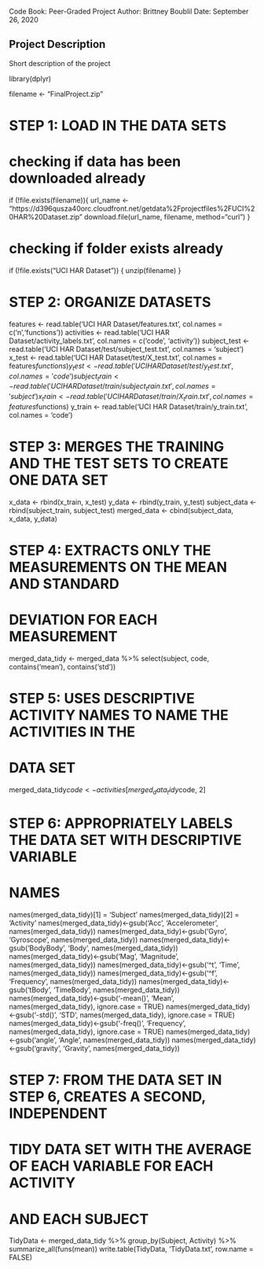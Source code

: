 Code Book: Peer-Graded Project
Author: Brittney Boublil
Date: September 26, 2020

## Project Description
Short description of the project


library(dplyr)

filename <- "FinalProject.zip"

# STEP 1: LOAD IN THE DATA SETS

# checking if data has been downloaded already
if (!file.exists(filename)){
  url_name <- "https://d396qusza40orc.cloudfront.net/getdata%2Fprojectfiles%2FUCI%20HAR%20Dataset.zip"
  download.file(url_name, filename, method="curl")
}  

# checking if folder exists already
if (!file.exists("UCI HAR Dataset")) { 
  unzip(filename) 
}

# STEP 2: ORGANIZE DATASETS
features <- read.table('UCI HAR Dataset/features.txt', 
                       col.names = c('n','functions'))
activities <- read.table('UCI HAR Dataset/activity_labels.txt', 
                         col.names = c('code', 'activity'))
subject_test <- read.table('UCI HAR Dataset/test/subject_test.txt',
                           col.names = 'subject')
x_test <- read.table('UCI HAR Dataset/test/X_test.txt',
                     col.names = features$functions)
y_test <- read.table('UCI HAR Dataset/test/y_test.txt',
                     col.names = 'code')
subject_train <- read.table('UCI HAR Dataset/train/subject_train.txt',
                            col.names = 'subject')
x_train <- read.table('UCI HAR Dataset/train/X_train.txt',
                      col.names = features$functions)
y_train <- read.table('UCI HAR Dataset/train/y_train.txt',
                      col.names = 'code')

# STEP 3: MERGES THE TRAINING AND THE TEST SETS TO CREATE ONE DATA SET
x_data <- rbind(x_train, x_test)
y_data <- rbind(y_train, y_test)
subject_data <- rbind(subject_train, subject_test)
merged_data <- cbind(subject_data, x_data, y_data)

# STEP 4: EXTRACTS ONLY THE MEASUREMENTS ON THE MEAN AND STANDARD 
# DEVIATION FOR EACH MEASUREMENT
merged_data_tidy <- merged_data %>% select(subject, code, 
                                           contains('mean'),
                                           contains('std'))

# STEP 5: USES DESCRIPTIVE ACTIVITY NAMES TO NAME THE ACTIVITIES IN THE 
# DATA SET
merged_data_tidy$code <- activities[merged_data_tidy$code, 2]

# STEP 6: APPROPRIATELY LABELS THE DATA SET WITH DESCRIPTIVE VARIABLE 
# NAMES
names(merged_data_tidy)[1] = 'Subject'
names(merged_data_tidy)[2] = 'Activity'
names(merged_data_tidy)<-gsub('Acc', 'Accelerometer', 
                              names(merged_data_tidy))
names(merged_data_tidy)<-gsub('Gyro', 'Gyroscope',
                              names(merged_data_tidy))
names(merged_data_tidy)<-gsub('BodyBody', 'Body',
                              names(merged_data_tidy))
names(merged_data_tidy)<-gsub('Mag', 'Magnitude',
                              names(merged_data_tidy))
names(merged_data_tidy)<-gsub('^t', 'Time', 
                              names(merged_data_tidy))
names(merged_data_tidy)<-gsub('^f', 'Frequency',
                              names(merged_data_tidy))
names(merged_data_tidy)<-gsub('tBody', 'TimeBody', 
                              names(merged_data_tidy))
names(merged_data_tidy)<-gsub('-mean()', 'Mean', 
                              names(merged_data_tidy),
                              ignore.case = TRUE)
names(merged_data_tidy)<-gsub('-std()', 'STD', 
                              names(merged_data_tidy),
                              ignore.case = TRUE)
names(merged_data_tidy)<-gsub('-freq()', 'Frequency', 
                              names(merged_data_tidy), 
                              ignore.case = TRUE)
names(merged_data_tidy)<-gsub('angle', 'Angle', 
                              names(merged_data_tidy))
names(merged_data_tidy)<-gsub('gravity', 'Gravity', 
                              names(merged_data_tidy))


# STEP 7: FROM THE DATA SET IN STEP 6, CREATES A SECOND, INDEPENDENT
# TIDY DATA SET WITH THE AVERAGE OF EACH VARIABLE FOR EACH ACTIVITY
# AND EACH SUBJECT
TidyData <- merged_data_tidy %>%
  group_by(Subject, Activity) %>%
  summarize_all(funs(mean))
write.table(TidyData, 'TidyData.txt', row.name = FALSE)
